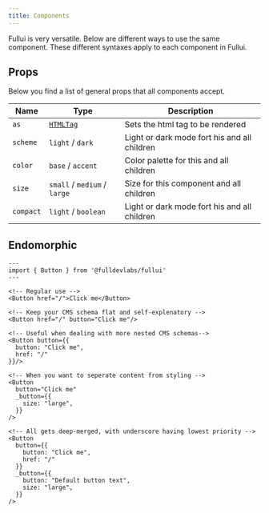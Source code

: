 ```yaml
---
title: Components
---
```


Fullui is very versatile. Below are different ways to use the same component. These different syntaxes apply to each component in Fullui.

## Props
Below you find a list of general props that all components accept.

| Name            | Type        | Description |
| -----------     | ----------- | ----------- |
| `as` | [`HTMLTag`](https://www.w3schools.com/tags/) | Sets the html tag to be rendered |
| `scheme` | `light` / `dark` | Light or dark mode fort his and all children |
| `color` | `base` / `accent` | Color palette for this and all children |
| `size` | `small` / `medium` / `large` | Size for this component and all children |
| `compact` | `light` / `boolean` | Light or dark mode fort his and all children |



## Endomorphic
```astro
---
import { Button } from '@fulldevlabs/fullui'
---

<!-- Regular use -->
<Button href="/">Click me</Button>

<!-- Keep your CMS schema flat and self-explenatory -->
<Button href="/" button="Click me"/>

<!-- Useful when dealing with more nested CMS schemas-->
<Button button={{
  button: "Click me",  
  href: "/"
}}/>

<!-- When you want to seperate content from styling -->
<Button 
  button="Click me"
  _button={{
    size: "large",
  }}
/>

<!-- All gets deep-merged, with underscore having lowest priority -->
<Button 
  button={{
    button: "Click me",
    href: "/"
  }}
  _button={{
    button: "Default button text",
    size: "large",
  }}
/>
```